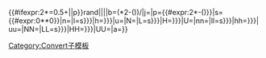 {{convert/Dual/{{#ifexpr:0*{{{4}}}*0>0|s}}{{#ifexpr:2*{{{4}}}=0.5+{{{4}}}||p}}rand|{{{1}}}|{{{2}}}|{{{3}}}|b=({{{4}}}*2-({{{4}}}))/{{{b}}}|j={{{j}}}|p={{#expr:2*{{{4}}}-({{{4}}})}}|s={{#expr:0*{{{4}}}*0}}|n={{{n}}}|l={{{l|{{{n}}}s}}}|h={{{h|{{{n}}}}}}|u={{{u}}}|N={{{n}}}|L={{{l|{{{n}}}s}}}|H={{{h|{{{n}}}}}}|U={{{u}}}|nn={{{N}}}|ll={{{L|{{{N}}}s}}}|hh={{{H|{{{N}}}}}}|uu={{{U}}}|NN={{{N}}}|LL={{{L|{{{N}}}s}}}|HH={{{H|{{{N}}}}}}|UU={{{U}}}|a={{{a}}}}}<noinclude>
[[Category:Convert子模板]]
</noinclude>